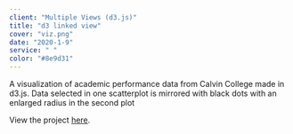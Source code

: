 ```yaml
---
client: "Multiple Views (d3.js)"
title: "d3 linked view"
cover: "viz.png"
date: "2020-1-9"
service: " "
color: "#8e9d31"
---
```



A visualization of academic performance data from Calvin College made in d3.js. Data selected in one scatterplot is mirrored with black dots with an enlarged radius in the second plot

View the project [here](https://sambeebe.github.io/d3-linked-view/ "d3").
